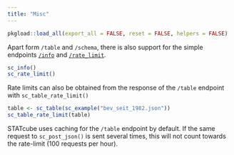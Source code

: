 ```yaml
---
title: "Misc"
---
```


```r
pkgload::load_all(export_all = FALSE, reset = FALSE, helpers = FALSE) 
```

Apart form `/table` and `/schema`, there is also support for the simple
endpoints [`/info`] and [`/rate_limit`].

```r
sc_info()
sc_rate_limit()
```

Rate limits can also be obtained from the response of the `/table` endpoint
with `sc_table_rate_limit()`

```r
table <- sc_table(sc_example("bev_seit_1982.json"))
sc_table_rate_limit(table)
```

STATcube uses caching for the `/table` endpoint by default. If the same
request to `sc_post_json()` is sent several times, this will not count
towards the rate-limit (100 requests per hour).

[`/info`]: https://docs.wingarc.com.au/superstar/latest/open-data-api/open-data-api-reference/info-endpoint
[`/rate_limit`]: https://docs.wingarc.com.au/superstar/latest/open-data-api/open-data-api-reference/rate-limit
